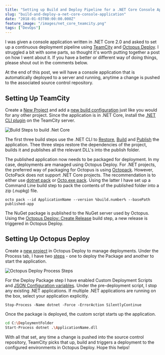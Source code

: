 ```yaml
---
title: "Setting up Build and Deploy Pipeline for a .NET Core Console Application"
slug: "build-and-deploy-a-net-core-console-application"
date: "2018-01-03T00:00:00.000Z"
feature_image: "/images/net_core_teamcity.png"
tags: ["DevOps"]
---
```


I was given a console application written in .NET Core 2.0 and asked to set up a continuous deployment pipeline using [TeamCity](https://www.jetbrains.com/teamcity/) and [Octopus Deploy](https://octopus.com/). I struggled a bit with some parts, so thought it's worth putting together a post on how I went about it. If you have a better or different way of doing things, please shout out in the comments below.

At the end of this post, we will have a console application that is automatically deployed to a server and running, anytime a change is pushed to the associated source control repository.

Setting Up TeamCity
-------------------

Create a [New Project](https://confluence.jetbrains.com/display/TCD10/Creating+and+Editing+Projects) and add a [new build configuration](https://confluence.jetbrains.com/display/TCD10/Creating+and+Editing+Build+Configurations) just like you would for any other project. Since the application is in .NET Core, install the [.NET CLI plugin](https://github.com/JetBrains/teamcity-dotnet-plugin) on the TeamCity server.

![Build Steps to build .Net Core](/images/net_core_teamcity_build_steps.png)

The first three build steps use the .NET CLI to [Restore](https://docs.microsoft.com/en-us/dotnet/core/tools/dotnet-restore?tabs=netcore2x), [Build](https://docs.microsoft.com/en-us/dotnet/core/tools/dotnet-build?tabs=netcore2x) and [Publish](https://docs.microsoft.com/en-us/dotnet/core/tools/dotnet-publish?tabs=netcore2x) the application. Thee three steps restore the dependencies of the project, builds it and publishes all the relevant DLL's into the publish folder.

The published application now needs to be packaged for deployment. In my case, deployments are managed using Octopus Deploy. For .NET projects, the preferred way of packaging for Octopus is using [Octopack](https://octopus.com/docs/packaging-applications/creating-packages/nuget-packages/using-octopack). However, OctoPack does not support .NET Core projects. The recommendation is to either use [dotnet pack](https://docs.microsoft.com/en-us/dotnet/core/tools/dotnet-pack?tabs=netcore2x) or [Octo.exe pack](https://octopus.com/docs/packaging-applications/creating-packages/nuget-packages/using-octo.exe). Using the latter I have set up a Command Line build step to pack the contents of the published folder into a zip (.nupkg) file.

    octo pack --id ApplicationName --version %build.number% --basePath published-app
    

The NuGet package is published to the NuGet server used by Octopus. Using the [Octopus Deploy: Create Release](https://octopus.com/docs/api-and-integration/teamcity) build step, a new release is triggered in Octopus Deploy.

Setting Up Octopus Deploy
-------------------------

Create a [new project](https://octopus.com/docs/deployment-process/projects) in Octopus Deploy to manage deployments. Under the Process tab, I have two [steps](https://octopus.com/docs/deployment-process/steps) - one to deploy the Package and another to start the application.

![Octopus Deploy Process Steps](/images/net_core_octopus_deploy_process.png)

For the Deploy Package step I have enabled Custom Deployment Scripts and [JSON Configuration variables](https://octopus.com/docs/deploying-applications/deploying-asp.net-core-web-applications/json-configuration-variables-feature). Under the pre-deployment script, I stop any existing .NET applications. If multiple .NET applications are running on the box, select your application explicitly.

    Stop-Process -Name dotnet -Force -ErrorAction SilentlyContinue
    

Once the package is deployed, the custom script starts up the application.

```bash
cd C:\DeploymentFolder
Start-Process dotnet .\ApplicationName.dll
```
    

With all that set, any time a change is pushed into the source control repository, TeamCity picks that up, build and triggers a deployment to the configured environments in Octopus Deploy. Hope this helps!